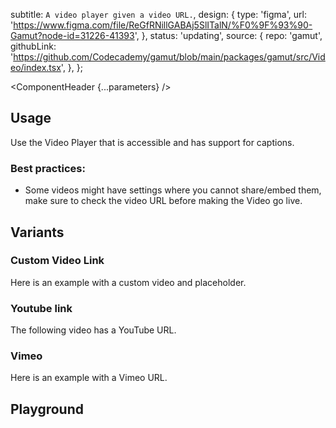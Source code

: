 


  subtitle: `A video player
given a video URL.`,
  design: {
    type: 'figma',
    url: 'https://www.figma.com/file/ReGfRNillGABAj5SlITalN/%F0%9F%93%90-Gamut?node-id=31226-41393',
  },
  status: 'updating',
  source: {
    repo: 'gamut',
    githubLink:
      'https://github.com/Codecademy/gamut/blob/main/packages/gamut/src/Video/index.tsx',
  },
};

<Meta of={VideoStories} />

<ComponentHeader {...parameters} />

## Usage

Use the Video Player that is accessible and has support for captions.

### Best practices:

- Some videos might have settings where you cannot share/embed them, make sure to check the video URL before making the Video go live.

## Variants

### Custom Video Link

Here is an example with a custom video and placeholder.

<Canvas of={VideoStories.VideoWithPlaceholder} />

### Youtube link

The following video has a YouTube URL.

<Canvas of={VideoStories.Default} />

### Vimeo

Here is an example with a Vimeo URL.

<Canvas of={VideoStories.Vimeo} />

## Playground

<Canvas sourceState="shown" of={VideoStories.Default} />

<Controls />
